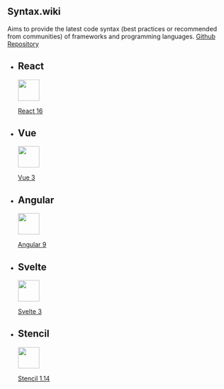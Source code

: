
## Syntax.wiki

Aims to provide the latest code syntax (best practices or recommended from communities) of frameworks and programming languages. [Github Repository](https://github.com/ngduc/syntax.codes)

<ul id="mainList">

<li>

## React

[<img src="https://upload.wikimedia.org/wikipedia/commons/thumb/a/a7/React-icon.svg/80px-React-icon.svg.png" height="48" id="home_logo" />](/react)

[React 16](/react)

</li>
<li>

## Vue

[<img src="https://upload.wikimedia.org/wikipedia/commons/thumb/9/95/Vue.js_Logo_2.svg/80px-Vue.js_Logo_2.svg.png" height="48" id="home_logo" />](/vue)

[Vue 3](/vue)

</li>
<li>

## Angular

[<img src="https://upload.wikimedia.org/wikipedia/commons/thumb/c/cf/Angular_full_color_logo.svg/80px-Angular_full_color_logo.svg.png" height="48" id="home_logo" />](/angular)

[Angular 9](/angular)

</li>
<li>

## Svelte

[<img src="https://upload.wikimedia.org/wikipedia/commons/thumb/1/1b/Svelte_Logo.svg/80px-Svelte_Logo.svg.png" height="48" id="home_logo" />](/svelte)

[Svelte 3](/svelte)

</li>
<li>

## Stencil

[<img src="https://i.ibb.co/4dtrd9Z/image.png" height="48" id="home_logo" />](/stencil)

[Stencil 1.14](/stencil)

</li>

</ul>
